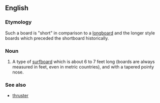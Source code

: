 {{wikipedia}}
==English==
===Etymology===
Such a board is "short" in comparison to a [[longboard]] and the longer style boards which preceded the shortboard historically.
===Noun===
{{en-noun}}
# {{context|surfing|lang=en}} A type of [[surfboard]] which is about 6 to 7 feet long (boards are always measured in feet, even in metric countries), and with a tapered pointy nose.
===See also===
*[[thruster]]